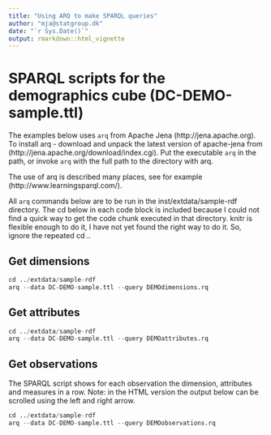 ```yaml
---
title: "Using ARQ to make SPARQL queries"
author: "mja@statgroup.dk"
date: "`r Sys.Date()`"
output: rmarkdown::html_vignette
---
```


# SPARQL scripts for the demographics cube (DC-DEMO-sample.ttl)

The examples below uses `arq` from Apache Jena (http://jena.apache.org). To install arq - download and unpack the latest version of apache-jena from (http://jena.apache.org/download/index.cgi). Put the executable `arq` in the path, or invoke `arq` with the full path to the directory with arq.

The use of arq is described many places, see for example (http://www.learningsparql.com/).

All `arq` commands below are to be run in the inst/extdata/sample-rdf
directory. The cd below in each code block is included because I could
not find a quick way to get the code chunk executed in that
directory. knitr is flexible enough to do it, I have not yet found the
right way to do it.  So, ignore the repeated cd ..

## Get dimensions
```r
cd ../extdata/sample-rdf
arq --data DC-DEMO-sample.ttl --query DEMOdimensions.rq 
```

## Get attributes

```r
cd ../extdata/sample-rdf
arq --data DC-DEMO-sample.ttl --query DEMOattributes.rq 
```

## Get observations

The SPARQL script shows for each observation the dimension, attributes and measures in a row.
Note: in the HTML version the output below can be scrolled using the left and right arrow.
```r
cd ../extdata/sample-rdf
arq --data DC-DEMO-sample.ttl --query DEMOobservations.rq 
```


